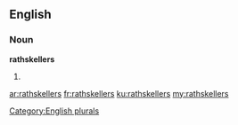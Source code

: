==English==

===Noun===
'''rathskellers'''

# {{plural of|rathskeller}}

[[Category:English plurals]]

[[ar:rathskellers]]
[[fr:rathskellers]]
[[ku:rathskellers]]
[[my:rathskellers]]